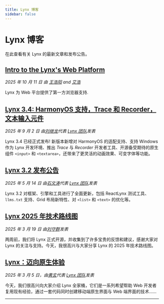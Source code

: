 ```yaml
---
title: Lynx 博客
sidebar: false
---
```


# Lynx 博客

在此查看有关 Lynx 的最新文章和发布公告。

## [Intro to the Lynx's Web Platform](/blog/lynx-intro-to-web-platform)

_2025 年 10 月 11 日 由 [王浩阳](https://x.com/haoyang_wang) and [艾浩](https://x.com/aihao)_

Lynx 为 Web 平台提供了第一方浏览器支持.

## [Lynx 3.4: HarmonyOS 支持，Trace 和 Recorder，文本输入元件](/blog/lynx-3-4)
_2025 年 9 月 2 日 由[刘继龙](https://github.com/loongliu)代表 [Lynx 团队](https://x.com/lynxjs_org)发表_

Lynx 3.4 已经正式发布! 新版本新增对 HarmonyOS 的适配支持、支持 Windows 作为 Lynx 开发环境、推出 _Trace_ 与 _Recorder_ 开发者工具、开源备受期待的原生组件 `<input>` 和 `<textarea>`，还带来了更灵活的动画效果、可变字体等功能。



## [Lynx 3.2 发布公告](/blog/lynx-3-2)

_2025 年 5 月 14 日 由[石文涛](https://github.com/toretto-wt)代表 [Lynx 团队](https://x.com/lynxjs_org)发表_

Lynx 3.2 对框架、引擎和工具进行了全面更新，包括 ReactLynx 测试工具、`llms.txt` 支持、Grid 布局新特性、对 `<list>` 和 `<text>` 的优化等。


## [Lynx 2025 年技术路线图](/blog/lynx-open-source-roadmap-2025)

_2025 年 3 月 19 日 由[刘守群](https://github.com/Shouqun)发表_

两周前，我们将 Lynx 正式开源，并收集到了许多宝贵的反馈和建议，感谢大家对 Lynx 的关注与支持。今天，我很高兴与大家分享 Lynx 的 2025 年技术路线图。

## [Lynx：迈向原生体验](/blog/lynx-unlock-native-for-more)

_2025 年 3 月 5 日，由[黄玄](https://x.com/huxpro)代表 [Lynx 团队](https://x.com/lynxjs_org)发表_

今天，我们很高兴向大家介绍 Lynx 全家桶，它们是一系列希望帮助 Web 开发者复用现有经验，通过一套代码同时创建移动端原生界面与 Web 端界面的技术……

---

